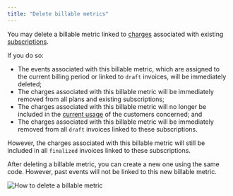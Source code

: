 ```yaml
---
title: "Delete billable metrics"
---
```


You may delete a billable metric linked to [charges](/docs/guide/plans/charges)
associated with existing [subscriptions](/docs/guide/plans/subscription).

If you do so:

- The events associated with this billable metric, which are assigned to the
  current billing period or linked to `draft` invoices, will be immediately
  deleted;
- The charges associated with this billable metric will be immediately removed
  from all plans and existing subscriptions;
- The charges associated with this billable metric will no longer be included in
  the [current usage](/docs/api/customer%5Fusage/customer-usage-object) of the
  customers concerned; and
- The charges associated with this billable metric will be immediately removed
  from all `draft` invoices linked to these subscriptions.

However, the charges associated with this billable metric will still be included
in all `finalized` invoices linked to these subscriptions.

<Info>
  After deleting a billable metric, you can create a new one using the same
  code. However, past events will not be linked to this new billable metric.
</Info>

![How to delete a billable metric](/images/billable-metrics-delete-68cd9763df888a65237c8f0f5c85358a.png)
